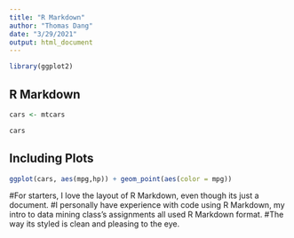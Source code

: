 ```yaml
---
title: "R Markdown"
author: "Thomas Dang"
date: "3/29/2021"
output: html_document
---
```


```r

library(ggplot2)
```

## R Markdown


```r
cars <- mtcars

cars

```

## Including Plots

```r

ggplot(cars, aes(mpg,hp)) + geom_point(aes(color = mpg))
```
#For starters, I love the layout of R Markdown, even though its just a document. 
#I personally have experience with code using R Markdown, my intro to data mining class's assignments all used R Markdown format. 
#The way its styled is clean and pleasing to the eye.

